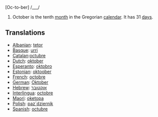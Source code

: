 [Oc-to-ber] /___/

#October is the tenth [[month]] in the Gregorian [[calendar]]. It has 31 [[day]]s.

==Translations==
*[[Albanian]]: [[tetor]]
*[[Basque]]: [[urri]]
*[[Catalan]]:[[octubre]]
*[[Dutch]]: [[oktober]]
*[[Esperanto]]: [[oktobro]]
*[[Estonian]]: [[oktoober]]
*[[French]]: [[octobre]]
*[[German]]: [[Oktober]]
*[[Hebrew]]: [[אוקטובר]]
*[[Interlingua]]: [[octobre]]
*[[Maori]]: [[oketopa]]
*[[Polish]]: [[paz´dziernik]]
*[[Spanish]]: [[octubre]]